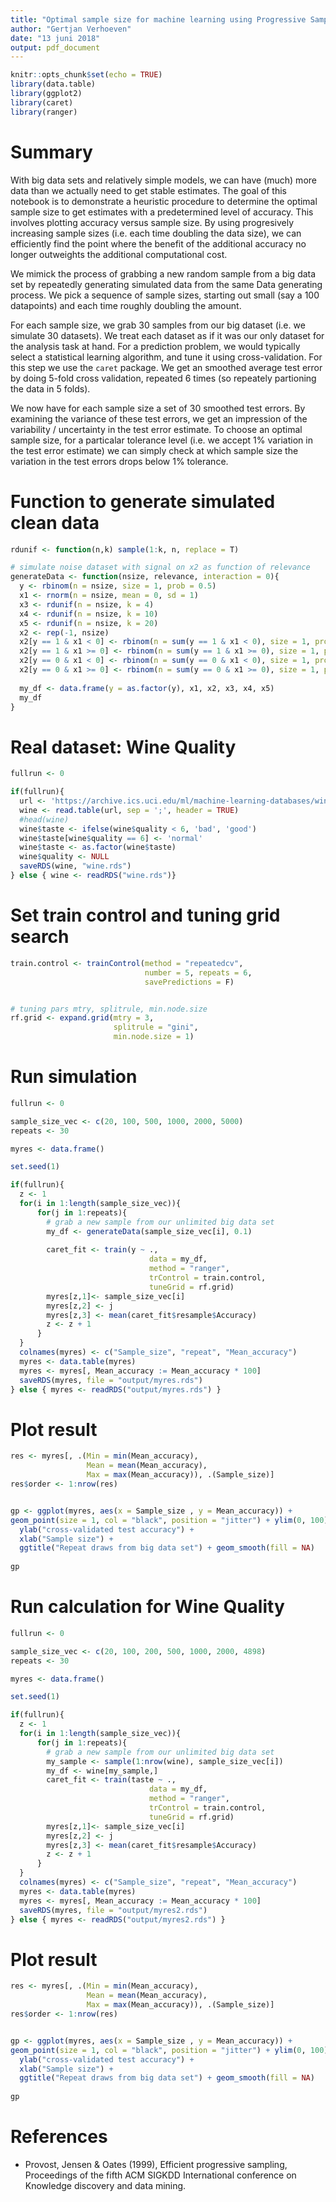 ```yaml
---
title: "Optimal sample size for machine learning using Progressive Sampling"
author: "Gertjan Verhoeven"
date: "13 juni 2018"
output: pdf_document
---
```


```r
knitr::opts_chunk$set(echo = TRUE)
library(data.table)
library(ggplot2)
library(caret)
library(ranger)
```

# Summary

With big data sets and relatively simple models, we can have (much) more data than we actually need to get stable estimates.
The goal of this notebook is to demonstrate a heuristic procedure to determine the optimal sample size to get estimates with a predetermined level of accuracy. This involves plotting accuracy versus sample size. By using progresively increasing sample sizes (i.e. each time doubling the data size), we can efficiently find the point where the benefit of the additional accuracy no longer outweights the additional computational cost. 

We mimick the process of grabbing a new random sample from a big data set by repeatedly generating simulated data from the same Data generating process. We pick a sequence of sample sizes, starting out small (say a 100 datapoints) and each time roughly doubling the amount.

For each sample size, we grab 30 samples from our big dataset (i.e. we simulate 30 datasets). We treat each dataset as if it was our only dataset for the analysis task at hand. For a prediction problem, we would typically select a statistical learning algorithm, and tune it using cross-validation. For this step we use the `caret` package. We get an smoothed average test error by doing 5-fold cross validation, repeated 6 times (so repeately partioning the data in 5 folds). 

We now have for each sample size a set of 30 smoothed test errors. By examining the variance of these test errors, we get an impression of the variability / uncertainty in the test error estimate. To choose an optimal sample size, for a particalar tolerance level (i.e. we accept 1% variation in the test error estimate) we can simply check at which sample size the variation in the test errors drops below 1% tolerance.

# Function to generate simulated clean data

```r
rdunif <- function(n,k) sample(1:k, n, replace = T)

# simulate noise dataset with signal on x2 as function of relevance
generateData <- function(nsize, relevance, interaction = 0){
  y <- rbinom(n = nsize, size = 1, prob = 0.5)
  x1 <- rnorm(n = nsize, mean = 0, sd = 1)
  x3 <- rdunif(n = nsize, k = 4)
  x4 <- rdunif(n = nsize, k = 10)
  x5 <- rdunif(n = nsize, k = 20)
  x2 <- rep(-1, nsize)
  x2[y == 1 & x1 < 0] <- rbinom(n = sum(y == 1 & x1 < 0), size = 1, prob = 0.5 - relevance - interaction)
  x2[y == 1 & x1 >= 0] <- rbinom(n = sum(y == 1 & x1 >= 0), size = 1, prob = 0.5 - relevance + interaction)
  x2[y == 0 & x1 < 0] <- rbinom(n = sum(y == 0 & x1 < 0), size = 1, prob = 0.5 + relevance - interaction)
  x2[y == 0 & x1 >= 0] <- rbinom(n = sum(y == 0 & x1 >= 0), size = 1, prob = 0.5 + relevance + interaction)
  
  my_df <- data.frame(y = as.factor(y), x1, x2, x3, x4, x5)
  my_df
}
```

# Real dataset: Wine Quality

```r
fullrun <- 0

if(fullrun){
  url <- 'https://archive.ics.uci.edu/ml/machine-learning-databases/wine-quality/winequality-white.csv'
  wine <- read.table(url, sep = ';', header = TRUE)
  #head(wine)
  wine$taste <- ifelse(wine$quality < 6, 'bad', 'good')
  wine$taste[wine$quality == 6] <- 'normal'
  wine$taste <- as.factor(wine$taste)
  wine$quality <- NULL
  saveRDS(wine, "wine.rds")
} else { wine <- readRDS("wine.rds")}
```


# Set train control and tuning grid search

```r
train.control <- trainControl(method = "repeatedcv", 
                              number = 5, repeats = 6, 
                              savePredictions = F)


# tuning pars mtry, splitrule, min.node.size
rf.grid <- expand.grid(mtry = 3, 
                       splitrule = "gini",
                       min.node.size = 1)

```

# Run simulation

```r
fullrun <- 0

sample_size_vec <- c(20, 100, 500, 1000, 2000, 5000)
repeats <- 30

myres <- data.frame()

set.seed(1)

if(fullrun){
  z <- 1
  for(i in 1:length(sample_size_vec)){
      for(j in 1:repeats){
        # grab a new sample from our unlimited big data set
        my_df <- generateData(sample_size_vec[i], 0.1)
        
        caret_fit <- train(y ~ ., 
                               data = my_df,
                               method = "ranger",
                               trControl = train.control,
                               tuneGrid = rf.grid)
        myres[z,1]<- sample_size_vec[i]
        myres[z,2] <- j
        myres[z,3] <- mean(caret_fit$resample$Accuracy)
        z <- z + 1
      }
  }
  colnames(myres) <- c("Sample_size", "repeat", "Mean_accuracy")
  myres <- data.table(myres)
  myres <- myres[, Mean_accuracy := Mean_accuracy * 100]
  saveRDS(myres, file = "output/myres.rds")
} else { myres <- readRDS("output/myres.rds") }
```

# Plot result

```r
res <- myres[, .(Min = min(Mean_accuracy),
                 Mean = mean(Mean_accuracy),
                 Max = max(Mean_accuracy)), .(Sample_size)]
res$order <- 1:nrow(res)


gp <- ggplot(myres, aes(x = Sample_size , y = Mean_accuracy)) +
geom_point(size = 1, col = "black", position = "jitter") + ylim(0, 100) + 
  ylab("cross-validated test accuracy") + 
  xlab("Sample size") +
  ggtitle("Repeat draws from big data set") + geom_smooth(fill = NA)
  
gp
```


# Run calculation for Wine Quality

```r
fullrun <- 0

sample_size_vec <- c(20, 100, 200, 500, 1000, 2000, 4898)
repeats <- 30

myres <- data.frame()

set.seed(1)

if(fullrun){
  z <- 1
  for(i in 1:length(sample_size_vec)){
      for(j in 1:repeats){
        # grab a new sample from our unlimited big data set
        my_sample <- sample(1:nrow(wine), sample_size_vec[i])
        my_df <- wine[my_sample,]
        caret_fit <- train(taste ~ ., 
                               data = my_df,
                               method = "ranger",
                               trControl = train.control,
                               tuneGrid = rf.grid)
        myres[z,1]<- sample_size_vec[i]
        myres[z,2] <- j
        myres[z,3] <- mean(caret_fit$resample$Accuracy)
        z <- z + 1
      }
  }
  colnames(myres) <- c("Sample_size", "repeat", "Mean_accuracy")
  myres <- data.table(myres)
  myres <- myres[, Mean_accuracy := Mean_accuracy * 100]
  saveRDS(myres, file = "output/myres2.rds")
} else { myres <- readRDS("output/myres2.rds") }
```

# Plot result

```r
res <- myres[, .(Min = min(Mean_accuracy),
                 Mean = mean(Mean_accuracy),
                 Max = max(Mean_accuracy)), .(Sample_size)]
res$order <- 1:nrow(res)


gp <- ggplot(myres, aes(x = Sample_size , y = Mean_accuracy)) +
geom_point(size = 1, col = "black", position = "jitter") + ylim(0, 100) + 
  ylab("cross-validated test accuracy") + 
  xlab("Sample size") +
  ggtitle("Repeat draws from big data set") + geom_smooth(fill = NA)
  
gp
```

# References

* Provost, Jensen & Oates (1999), Efficient progressive sampling,  Proceedings of the fifth ACM SIGKDD International conference on Knowledge discovery and data mining.
